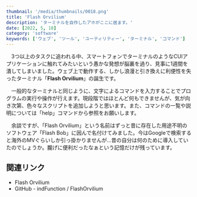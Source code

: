 ```yaml
---
thumbnail: '/media/thumbnails/0018.png'
title: 'Flash Orvilium'
description: 'ターミナルを自作したアホがここに居ます。'
date: [2022, 5, 18]
category: 'software'
keywords: ['ウェブ', 'ツール', 'ユーティリティー', 'ターミナル', 'コマンド']
---
```


　3つ以上のタスクに追われる中、スマートフォンでターミナルのようなCUIアプリケーションに触れてみたいという愚かな発想が脳裏を過り、見事に1週間を潰してしまいました。ウェブ上で動作する、しかし浪漫と引き換えに利便性を失ったターミナル「**Flash Orvilium**」の誕生です。

<ImageLink href='https://flashorvilium.indfunction.work/' src='https://raw.githubusercontent.com/indFunction/FlashOrvilium/main/media/hero/hero_black_fhd.png' />

　一般的なターミナルと同じように、文字によるコマンドを入力することでプログラムの実行や操作が行えます。現段階ではほとんど何もできませんが、気が向き次第、色々なスクリプトを追加しようと思います。また、コマンドの一覧や説明については「help」コマンドから参照をお願いします。

　余談ですが、「Flash Orvilium」という名前はずっと昔に存在した用途不明のソフトウェア「Flash Bob」に因んで名付けてみました。今はGoogleで検索すると海外のMVぐらいしか引っ掛かりませんが…昔の自分は何のために導入していたのでしょうか。朧げに便利だったなぁという記憶だけが残っています。

## 関連リンク

- <Link href='https://flashorvilium.indfunction.work/'>Flash Orvilium</Link>
- <Link href='https://github.com/indFunction/FlashOrvilium'>GitHub - indFunction / FlashOrvilium</Link>
